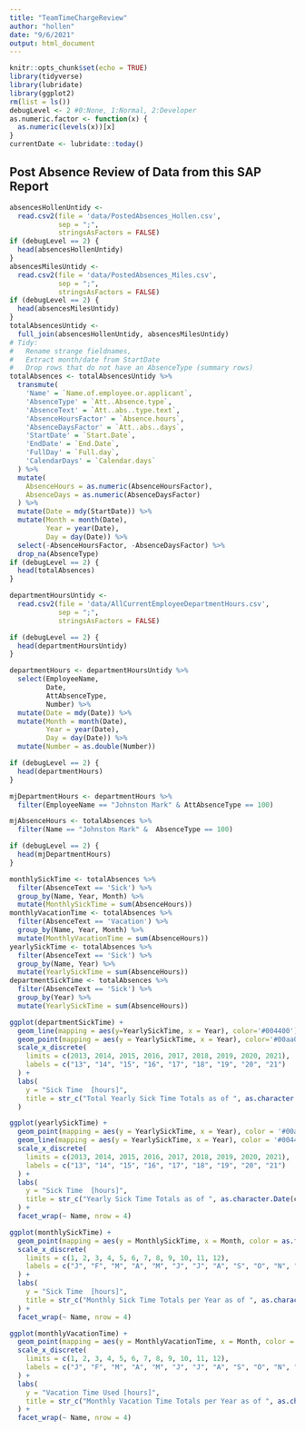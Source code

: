 ```yaml
---
title: "TeamTimeChargeReview"
author: "hollen"
date: "9/6/2021"
output: html_document
---
```


```r
knitr::opts_chunk$set(echo = TRUE)
library(tidyverse)
library(lubridate)
library(ggplot2)
rm(list = ls())
debugLevel <- 2 #0:None, 1:Normal, 2:Developer
as.numeric.factor <- function(x) {
  as.numeric(levels(x))[x]
}
currentDate <- lubridate::today()
```

## Post Absence Review of Data from this SAP Report


```r
absencesHollenUntidy <-
  read.csv2(file = 'data/PostedAbsences_Hollen.csv',
            sep = ";",
            stringsAsFactors = FALSE)
if (debugLevel == 2) {
  head(absencesHollenUntidy)
}
absencesMilesUntidy <-
  read.csv2(file = 'data/PostedAbsences_Miles.csv',
            sep = ";",
            stringsAsFactors = FALSE)
if (debugLevel == 2) {
  head(absencesMilesUntidy)
}
totalAbsencesUntidy <-
  full_join(absencesHollenUntidy, absencesMilesUntidy)
# Tidy:
#   Rename strange fieldnames,
#   Extract month/date from StartDate
#   Drop rows that do not have an AbsenceType (summary rows)
totalAbsences <- totalAbsencesUntidy %>%
  transmute(
    'Name' = `Name.of.employee.or.applicant`,
    'AbsenceType' = `Att..Absence.type`,
    'AbsenceText' = `Att..abs..type.text`,
    'AbsenceHoursFactor' = `Absence.hours`,
    'AbsenceDaysFactor' = `Att..abs..days`,
    'StartDate' = `Start.Date`,
    'EndDate' = `End.Date`,
    'FullDay' = `Full.day`,
    'CalendarDays' = `Calendar.days`
  ) %>%
  mutate(
    AbsenceHours = as.numeric(AbsenceHoursFactor),
    AbsenceDays = as.numeric(AbsenceDaysFactor)
  ) %>%
  mutate(Date = mdy(StartDate)) %>%
  mutate(Month = month(Date),
         Year = year(Date),
         Day = day(Date)) %>%
  select(-AbsenceHoursFactor, -AbsenceDaysFactor) %>%
  drop_na(AbsenceType)
if (debugLevel == 2) {
  head(totalAbsences)
}

departmentHoursUntidy <-
  read.csv2(file = 'data/AllCurrentEmployeeDepartmentHours.csv',
            sep = ";",
            stringsAsFactors = FALSE)

if (debugLevel == 2) {
  head(departmentHoursUntidy)
}

departmentHours <- departmentHoursUntidy %>%
  select(EmployeeName,
         Date,
         AttAbsenceType,
         Number) %>%
  mutate(Date = mdy(Date)) %>%
  mutate(Month = month(Date),
         Year = year(Date),
         Day = day(Date)) %>%
  mutate(Number = as.double(Number))

if (debugLevel == 2) {
  head(departmentHours)
}
```


```r
mjDepartmentHours <- departmentHours %>%
  filter(EmployeeName == "Johnston Mark" & AttAbsenceType == 100) 

mjAbsenceHours <- totalAbsences %>%
  filter(Name == "Johnston Mark" &  AbsenceType == 100)

if (debugLevel == 2) {
  head(mjDepartmentHours)
}
```


```r
monthlySickTime <- totalAbsences %>%
  filter(AbsenceText == 'Sick') %>%
  group_by(Name, Year, Month) %>%
  mutate(MonthlySickTime = sum(AbsenceHours))
monthlyVacationTime <- totalAbsences %>%
  filter(AbsenceText == 'Vacation') %>%
  group_by(Name, Year, Month) %>%
  mutate(MonthlyVacationTime = sum(AbsenceHours))
yearlySickTime <- totalAbsences %>%
  filter(AbsenceText == 'Sick') %>%
  group_by(Name, Year) %>%
  mutate(YearlySickTime = sum(AbsenceHours))
departmentSickTime <- totalAbsences %>%
  filter(AbsenceText == 'Sick') %>%
  group_by(Year) %>%
  mutate(YearlySickTime = sum(AbsenceHours))
```

```r
ggplot(departmentSickTime) +
  geom_line(mapping = aes(y=YearlySickTime, x = Year), color='#004400') +
  geom_point(mapping = aes(y = YearlySickTime, x = Year), color='#00aa00') +
  scale_x_discrete(
    limits = c(2013, 2014, 2015, 2016, 2017, 2018, 2019, 2020, 2021), 
    labels = c("13", "14", "15", "16", "17", "18", "19", "20", "21")
  ) +
  labs(
    y = "Sick Time  [hours]",
    title = str_c("Total Yearly Sick Time Totals as of ", as.character.Date(currentDate))
  )
```

```r
ggplot(yearlySickTime) +
  geom_point(mapping = aes(y = YearlySickTime, x = Year), color = '#00aa00') +
  geom_line(mapping = aes(y = YearlySickTime, x = Year), color = '#004400') +
  scale_x_discrete(
    limits = c(2013, 2014, 2015, 2016, 2017, 2018, 2019, 2020, 2021), 
    labels = c("13", "14", "15", "16", "17", "18", "19", "20", "21")
  ) +
  labs(
    y = "Sick Time  [hours]",
    title = str_c("Yearly Sick Time Totals as of ", as.character.Date(currentDate))
  ) +
  facet_wrap(~ Name, nrow = 4)

```


```r
ggplot(monthlySickTime) +
  geom_point(mapping = aes(y = MonthlySickTime, x = Month, color = as.factor(Year))) +
  scale_x_discrete(
    limits = c(1, 2, 3, 4, 5, 6, 7, 8, 9, 10, 11, 12),
    labels = c("J", "F", "M", "A", "M", "J", "J", "A", "S", "O", "N", "D")
  ) +
  labs(
    y = "Sick Time  [hours]",
    title = str_c("Monthly Sick Time Totals per Year as of ", as.character.Date(currentDate))
  ) +
  facet_wrap(~ Name, nrow = 4)
```


```r
ggplot(monthlyVacationTime) +
  geom_point(mapping = aes(y = MonthlyVacationTime, x = Month, color = as.factor(Year))) +
  scale_x_discrete(
    limits = c(1, 2, 3, 4, 5, 6, 7, 8, 9, 10, 11, 12),
    labels = c("J", "F", "M", "A", "M", "J", "J", "A", "S", "O", "N", "D")
  ) +
  labs(
    y = "Vacation Time Used [hours]",
    title = str_c("Monthly Vacation Time Totals per Year as of ", as.character.Date(currentDate))
  ) +
  facet_wrap(~ Name, nrow = 4)

```

